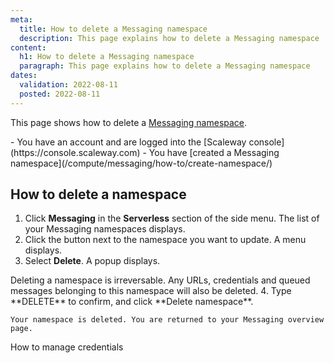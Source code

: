 ```yaml
---
meta:
  title: How to delete a Messaging namespace
  description: This page explains how to delete a Messaging namespace
content:
  h1: How to delete a Messaging namespace
  paragraph: This page explains how to delete a Messaging namespace
dates:
  validation: 2022-08-11
  posted: 2022-08-11 
---
```


This page shows how to delete a [Messaging namespace](/compute/messaging/concepts#namespace).

<Macro id="iam-requirements" />

<Message type="requirement">
  - You have an account and are logged into the [Scaleway console](https://console.scaleway.com)
  - You have [created a Messaging namespace](/compute/messaging/how-to/create-namespace/)
</Message>

## How to delete a namespace

1. Click **Messaging** in the **Serverless** section of the side menu. The list of your Messaging namespaces displays.
2. Click the <Icon name="more" /> button next to the namespace you want to update. A menu displays.
    <Lightbox src="scaleway-namespace-menu.webp" alt="" />
3. Select **Delete**. A popup displays.
    <Lightbox src="scaleway-delete-namespace.webp" alt="" />

  <Message type="important">
    Deleting a namespace is irreversable. Any URLs, credentials and queued messages belonging to this namespace will also be deleted.
  </Message>
4. Type **DELETE** to confirm, and click **Delete namespace**.

    Your namespace is deleted. You are returned to your Messaging overview page.


<Navigation title="See Also">
  <PreviousButton to="/compute/messaging/how-to/manage-credentials/">How to manage credentials</PreviousButton>
</Navigation>
